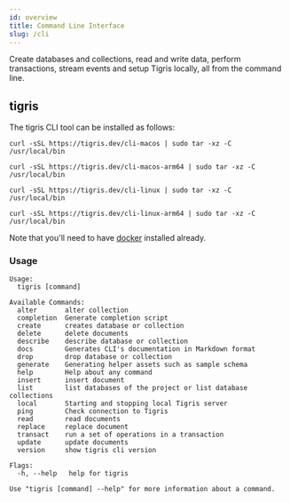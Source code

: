 ```yaml
---
id: overview
title: Command Line Interface
slug: /cli
---
```


Create databases and collections, read and write data, perform transactions,
stream events and setup Tigris locally, all from the command line.

## tigris

The tigris CLI tool can be installed as follows:


<Tabs>
<TabItem value="macOS" label="macOS">

```shell
curl -sSL https://tigris.dev/cli-macos | sudo tar -xz -C /usr/local/bin
```

</TabItem>
<TabItem value="macOS arm64" label="macOS (arm64)">

```shell
curl -sSL https://tigris.dev/cli-macos-arm64 | sudo tar -xz -C /usr/local/bin
```

</TabItem>
<TabItem value="Linux" label="Linux">

```shell
curl -sSL https://tigris.dev/cli-linux | sudo tar -xz -C /usr/local/bin
```

</TabItem>
<TabItem value="Linux arm64" label="Linux (arm64)">

```shell
curl -sSL https://tigris.dev/cli-linux-arm64 | sudo tar -xz -C /usr/local/bin
```

</TabItem>
</Tabs>

Note that you'll need to have [docker](https://docs.docker.com/get-docker/)
installed already.

### Usage

```shell
Usage:
  tigris [command]

Available Commands:
  alter       alter collection
  completion  Generate completion script
  create      creates database or collection
  delete      delete documents
  describe    describe database or collection
  docs        Generates CLI's documentation in Markdown format
  drop        drop database or collection
  generate    Generating helper assets such as sample schema
  help        Help about any command
  insert      insert document
  list        list databases of the project or list database collections
  local       Starting and stopping local Tigris server
  ping        Check connection to Tigris
  read        read documents
  replace     replace document
  transact    run a set of operations in a transaction
  update      update documents
  version     show tigris cli version

Flags:
  -h, --help   help for tigris

Use "tigris [command] --help" for more information about a command.
```
